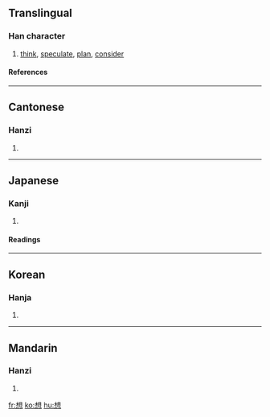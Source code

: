 ==Translingual==
===Han character===
{{Han char|rn=61|rad=心|as=09|sn=13|four=4633<sub>0</sub>|canj=木山心 (DUP)}}
# [[think]], [[speculate]], [[plan]], [[consider]]
====References====
{{Han ref|kx=0392.260|dkj=10858|dj=0728.100|hdz=42320.110|uh=60F3|ud=24819|bh=B751|bd=46929}}

----
==Cantonese==
===Hanzi===
{{yue-hanzi|jyut=|y=seung2}}
# {{defn|Cantonese}}

----
==Japanese==
===Kanji===
{{ja-kanji|grade=|rs=心09}}
# {{defn|Japanese}} 
====Readings====
{{ja-readings|on=[[そう]] (sō), [[そ]] (so)|kun=[[おもう]] (omou), [[おもい]] (omoi)}}

----
==Korean==
===Hanja===
{{ko-hanja|hangeul=상|eumhun=|rv=sang|mr=sang|y=sang}}
# {{defn|Korean}}

----
==Mandarin==
===Hanzi===
{{cmn-hanzi|pin=[[xiǎng]] (xiang3)|wg=hsiang<sup>3</sup>}}
# {{defn|Mandarin}}

[[fr:想]]
[[ko:想]]
[[hu:想]]